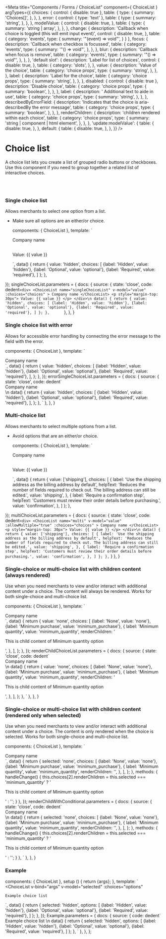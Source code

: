 

<Meta
  title="Components / Forms / ChoiceList"
  component={ ChoiceList }
  argTypes={{
    choices: {
      control: { disable: true },
      table: {
        type: {
          summary: 'Choices[]',
        },
      },
    },
    error: {
      control: { type: 'text' },
      table: {
        type: {
          summary: 'string',
        },
      },
    },
    modelValue: {
      control: {
        disable: true,
      },
      table: {
        type: {
          summary: 'string | array',
        },
      },
    },
    change: {
      description: 'Callback when choice is toggled (this will emit input event)',
      control: {
        disable: true,
      },
      table: {
        category: 'events',
        type: {
          summary: '"(event) => void"',
        }
      }
    },
    focus: {
      description: 'Callback when checkbox is focussed',
      table: {
        category: 'events',
        type: {
          summary: '"() => void"',
        },
      },
    },
    blur: {
      description: 'Callback when focus is remove',
      table: {
        category: 'events',
        type: {
          summary: '"() => void"',
        },
      },
    },
    'default slot': {
      description: 'Label for list of choices',
      control: {
        disable: true,
      },
      table: {
        category: 'slots',
      },
    },
    value: {
      description: 'Value of the choice',
      table: {
        category: 'choice props',
        type: {
          summary: 'string',
        },
      },
    },
    label: {
      description: 'Label for the choice',
      table: {
        category: 'choice props',
        type: {
          summary: 'string',
        },
      },
    },
    disabled: {
      control: { disable: true },
      description: 'Disable choice',
      table: {
        category: 'choice props',
        type: {
          summary: 'boolean',
        },
      },
    },
    label: {
      description: ' Additional text to aide in use',
      table: {
        category: 'choice props',
        type: {
          summary: 'string',
        },
      },
    },
    describedByErrorField: {
      description: 'Indicates that the choice is aria-describedBy the error message',
      table: {
        category: 'choice props',
        type: {
          summary: 'boolean',
        },
      },
    },
    renderChildren: {
      description: 'children rendered within each choice',
      table: {
        category: 'choice props',
        type: {
          summary: 'string | component | html element',
        },
      },
    },
    'update:modelValue': {
      table: {
        disable: true,
      },
    },
    default: {
      table: {
        disable: true,
      },
    },
  }}
/>

# Choice list

A choice list lets you create a list of grouped radio buttons or checkboxes.
Use this component if you need to group together a related list of interactive choices.

<br/><br/>

### Single choice list

Allows merchants to select one option from a list.

* Make sure all options are an either/or choice.

  components: { ChoiceList },
  template: `
  <div>
    <ChoiceList
      name="singleChoiceList"
      v-model="value"
      :choices="choices"
    >
      Company name
    </ChoiceList>
    <p style="margin-top: 30px"> Value: {{ value }} </p>
  </div>
  `,
  data() {
    return {
      value: 'hidden',
      choices: [
        {label: 'Hidden', value: 'hidden'},
        {label: 'Optional', value: 'optional'},
        {label: 'Required', value: 'required'},
      ]
    };
  },
});
singleChoiceList.parameters = {
  docs: {
    source: {
      state: 'close',
      code: dedent`
        <div>
          <ChoiceList
            name="singleChoiceList"
            v-model="value"
            :choices="choices"
          >
            Company name
          </ChoiceList>
          <p style="margin-top: 30px"> Value: {{ value }} </p>
        </div>\n
        data() {
          return {
            value: 'hidden',
            choices: [
              {label: 'Hidden', value: 'hidden'},
              {label: 'Optional', value: 'optional'},
              {label: 'Required', value: 'required'},
            ]
          };
        },      
      `
    },
  },
}

<Canvas>
  <Story story={singleChoiceList} name="Single choice list"></Story>
</Canvas>

### Single choice list with error

Allows for accessible error handling by connecting the error message to the field with the error.

  components: { ChoiceList },
  template: `
   <div>
    <ChoiceList
      name="errSingleChoiceList"
      v-model="value"
      error="Company name cannot be hidden at this time"
      :choices="choices"
    >
      Company name
    </ChoiceList>
  </div>
  `,
  data() {
    return {
      value: 'hidden',
      choices: [
        {label: 'Hidden', value: 'hidden'},
        {label: 'Optional', value: 'optional'},
        {label: 'Required', value: 'required'},
      ],
    };
  },
});
errorSingleChoiceList.parameters = {
  docs: {
    source: {
      state: 'close',
      code: dedent`
      <div>
        <ChoiceList
          name="errSingleChoiceList"
          v-model="value"
          error="Company name cannot be hidden at this time"
          :choices="choices"
        >
          Company name
        </ChoiceList>
      </div>\n
      data() {
        return {
          value: 'hidden',
          choices: [
            {label: 'Hidden', value: 'hidden'},
            {label: 'Optional', value: 'optional'},
            {label: 'Required', value: 'required'},
          ],
        };
      },
      `
    },
  },
}

<Canvas>
  <Story story={errorSingleChoiceList} name="Single choice list with error"></Story>
</Canvas>

### Multi-choice list

Allows merchants to select multiple options from a list.

* Avoid options that are an either/or choice.

  components: { ChoiceList },
  template: `
  <div>
    <ChoiceList
      name="multi"
      v-model="value"
      :allowMultiple="true"
      :choices="choices"
    >
      Company name
    </ChoiceList>
    <p style="margin-top: 30px"> Value: {{ value }} </p>
  </div>
  `,
  data() {
    return {
      value: ['shipping'],
      choices: [
        {
          label: 'Use the shipping address as the billing address by default',
          helpText: 'Reduces the number of fields required to check out. The billing address can still be edited.',
          value: 'shipping',
        },
        {
          label: 'Require a confirmation step',
          helpText: 'Customers must review their order details before purchasing.',
          value: 'confirmation',
        },
      ]
    };
  },
});
multiChoiceList.parameters = {
  docs: {
    source: {
      state: 'close',
      code: dedent`
        <div>
          <ChoiceList
            name="multi"
            v-model="value"
            :allowMultiple="true"
            :choices="choices"
          >
            Company name
          </ChoiceList>
          <p style="margin-top: 30px"> Value: {{ value }} </p>
        </div>\n
        data() {
          return {
            value: ['shipping'],
            choices: [
              {
                label: 'Use the shipping address as the billing address by default',
                helpText: 'Reduces the number of fields required to check out. The billing address can still be edited.',
                value: 'shipping',
              },
              {
                label: 'Require a confirmation step',
                helpText: 'Customers must review their order details before purchasing.',
                value: 'confirmation',
              },
            ]
          };
        },
      `
    }
  },
}

<Canvas>
  <Story story={multiChoiceList} name="Multi-choice list"></Story>
</Canvas>

### Single-choice or multi-choice list with children content (always rendered)

Use when you need merchants to view and/or interact with additional content under a choice.
The content will always be rendered. Works for both single-choice and multi-choice list.

  components: { ChoiceList },
  template: `
  <div>
    <ChoiceList
      name="singleChild"
      v-model="value"
      :choices="choices"
    >
      Company name
    </ChoiceList>
  </div>
  `,
  data() {
    return {
      value: 'none',
      choices: [
        {label: 'None', value: 'none'},
        {label: 'Minimum purchase', value: 'minimum_purchase'},
        {
          label: 'Minimum quantity',
          value: 'minimum_quantity',
          renderChildren: '<p>This is child content of Minimum quantity option</p>',
        },
      ],
    };
  },
});
renderChildChoiceList.parameters = {
  docs: {
    source: {
      state: 'close',
      code: dedent`
      <div>
        <ChoiceList
          name="singleChild"
          v-model="value"
          :choices="choices"
        >
          Company name
        </ChoiceList>
      </div>\n
      data() {
        return {
          value: 'none',
          choices: [
            {label: 'None', value: 'none'},
            {label: 'Minimum purchase', value: 'minimum_purchase'},
            {
              label: 'Minimum quantity',
              value: 'minimum_quantity',
              renderChildren: '<p>This is child content of Minimum quantity option</p>',
            },
          ],
        };
      },
      `
    },
  },
}

<Canvas>
  <Story story={renderChildChoiceList} name="Single-choice or multi-choice list with children content (always rendered)"></Story>
</Canvas>

### Single-choice or multi-choice list with children content (rendered only when selected)

Use when you need merchants to view and/or interact with additional content under a choice.
The content is only rendered when the choice is selected. Works for both single-choice and multi-choice list.

  components: { ChoiceList },
  template: `
  <div>
    <ChoiceList
      name="renderChildWithConditional"
      v-model="selected"
      :choices="choices"
      @change="handleChange"
    >
      Company name
    </ChoiceList>
  </div>
  `,
  data() {
    return {
      selected: 'none',
      choices: [
        {label: 'None', value: 'none'},
        {label: 'Minimum purchase', value: 'minimum_purchase'},
        {
          label: 'Minimum quantity',
          value: 'minimum_quantity',
          renderChildren: '',
        },
      ],
    };
  },    
  methods: {
    handleChange() {
      this.choices[2].renderChildren = this.selected === 'minimum_quantity'
        ? '<p>This is child content of Minimum quantity option</p>'
        : '';
    }
  },
});
renderChildWithConditional.parameters = {
  docs: {
    source: {
      state: 'close',
      code: dedent`
        <div>
          <ChoiceList
            name="renderChildWithConditional"
            v-model="selected"
            :choices="choices"
            @change="handleChange"
          >
            Company name
          </ChoiceList>
        </div>\n
        data() {
          return {
            selected: 'none',
            choices: [
              {label: 'None', value: 'none'},
              {label: 'Minimum purchase', value: 'minimum_purchase'},
              {
                label: 'Minimum quantity',
                value: 'minimum_quantity',
                renderChildren: '',
              },
            ],
          };
        },    
        methods: {
          handleChange() {
            this.choices[2].renderChildren = this.selected === 'minimum_quantity'
              ? '<p>This is child content of Minimum quantity option</p>'
              : '';
          }
        },
      `
    },
  },
}

<Canvas>
  <Story story={renderChildWithConditional} name="Single-choice or multi-choice list with children content (rendered only when selected)"></Story>
</Canvas>

### Example

  components: { ChoiceList },
  setup () { return {args}; },
  template: `
  <ChoiceList
    v-bind="args"
    v-model="selected"
    :choices="options"
  >
    Example choice list
  </ChoiceList>
  `,
  data() {
    return {
      selected: 'hidden',
      options: [
        {label: 'Hidden', value: 'hidden'},
        {label: 'Optional', value: 'optional'},
        {label: 'Required', value: 'required'},
      ]
    };
  },
});
Example.parameters = {
  docs: {
    source: {
      code: dedent`
      <ChoiceList
        v-model="selected"
        :choices="options"
      >
        Example choice list
      </ChoiceList>\n
      data() {
        return {
          selected: 'hidden',
          options: [
            {label: 'Hidden', value: 'hidden'},
            {label: 'Optional', value: 'optional'},
            {label: 'Required', value: 'required'},
          ]
        };
      },
      `
    },
  },
};

<Canvas>
  <Story story={Example} name="Example" height="160px"></Story>
</Canvas>

<ArgsTable story="Example"/>
